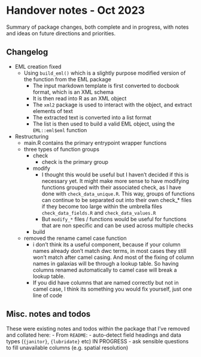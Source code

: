 # Handover notes - Oct 2023

Summary of package changes, both complete and in progress, with notes and ideas
on future directions and priorities. 

## Changelog

- EML creation fixed
  - Using `build_eml()` which is a slightly purpose modified version of the
    function from the EML package
    - The input markdown template is first converted to docbook format, which is
      an XML schema
    - It is then read into R as an XML object
    - The `xml2` package is used to interact with the object, and extract
      elements of text
    - The extracted text is converted into a list format
    - The list is then used to build a valid EML object, using the
      `EML::eml$eml` function
- Restructuring
  - main.R contains the primary entrypoint wrapper functions
  - three types of function groups
    - check
      - check is the primary group
    - modify
      - I thought this would be useful but I haven't decided if this is
        necessary yet. It might make more sense to have modifying functions
        grouped with their associated check, as I have done with
        `check_data_unique.R`. This way, groups of functions can continue to be
        separated out into their own check_* files if they become too large
        within the umbrella files `check_data_fields.R` and
        `check_data_values.R`
      - But `modify_*` files / functions would be useful for functions that are
        non specific and can be used across multiple checks
    - build
  - removed the rename camel case function
    - i don't think its a useful component, because if your column names already
    don't match dwc terms, in most cases they still won't match after camel
    casing. And most of the fixing of column names in galaxias will be through a
    lookup table. So having columns renamed automatically to camel case will
    break a lookup table. 
    - If you did have columns that are named correctly but not in camel case, I
    think its something you would fix yourself, just one line of code

## Misc. notes and todos
These were existing notes and todos within the package that I've removed and
collated here:
- From `README`: 
  - auto-detect field headings and data types (`{janitor}`, `{lubridate}` etc) IN PROGRESS
- ask sensible questions to fill unavailable columns (e.g. spatial resolution)